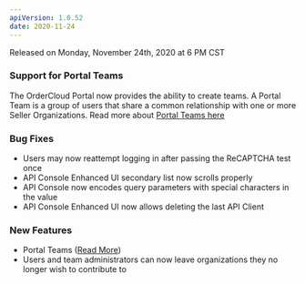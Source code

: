 ```yaml
---
apiVersion: 1.0.52
date: 2020-11-24
---
```

Released on Monday, November 24th, 2020 at 6 PM CST

### Support for Portal Teams
The OrderCloud Portal now provides the ability to create teams. A Portal Team is a group of users that share a common relationship with one or more Seller Organizations. Read more about [Portal Teams here](/blog/access-control-using-portal-teams)

### Bug Fixes
- Users may now reattempt logging in after passing the ReCAPTCHA test once
- API Console Enhanced UI secondary list now scrolls properly
- API Console now encodes query parameters with special characters in the value
- API Console Enhanced UI now allows deleting the last API Client

### New Features
- Portal Teams ([Read More](/blog/access-control-using-portal-teams))
- Users and team administrators can now leave organizations they no longer wish to contribute to